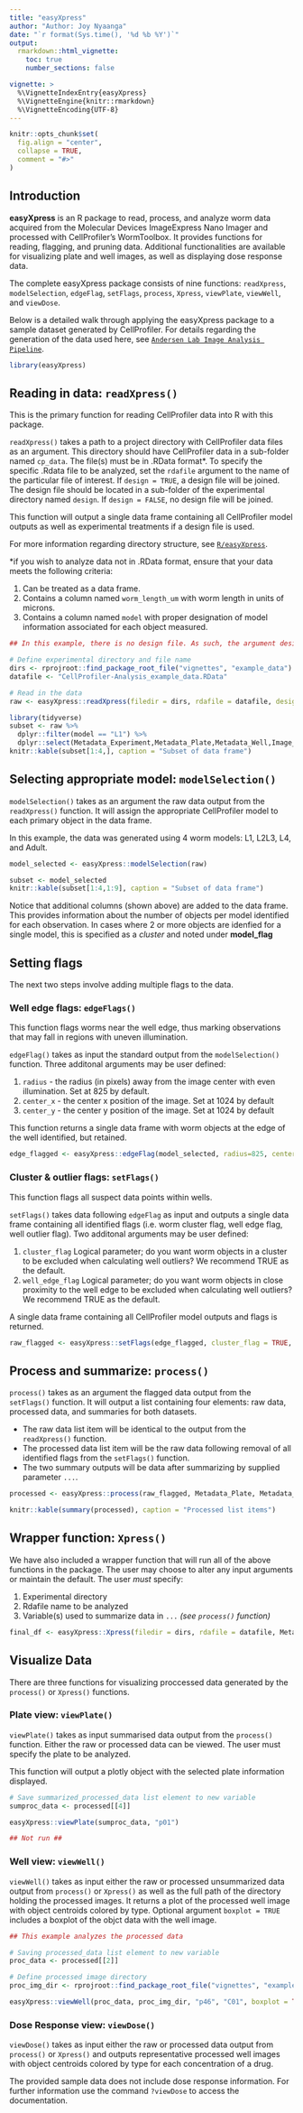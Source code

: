 ```yaml
---
title: "easyXpress"
author: "Author: Joy Nyaanga"
date: "`r format(Sys.time(), '%d %b %Y')`"
output: 
  rmarkdown::html_vignette:
    toc: true
    number_sections: false

vignette: >
  %\VignetteIndexEntry{easyXpress}
  %\VignetteEngine{knitr::rmarkdown}
  %\VignetteEncoding{UTF-8}
---
```


```r
knitr::opts_chunk$set(
  fig.align = "center",
  collapse = TRUE,
  comment = "#>"
)
```


## Introduction

**easyXpress** is an R package to read, process, and analyze worm data acquired from the Molecular Devices ImageExpress Nano Imager
and processed with CellProfiler's WormToolbox. It provides functions for reading, flagging, and pruning data. 
Additional functionalities are available for visualizing plate and well images, as well as displaying dose response data.  

The complete easyXpress package consists of nine functions: `readXpress`, `modelSelection`, `edgeFlag`, `setFlags`, `process`, `Xpress`, `viewPlate`, `viewWell`, and `viewDose`.

Below is a detailed walk through applying the easyXpress package to a sample dataset generated by CellProfiler. 
For details regarding the generation of the data used here, 
see [`Andersen Lab Image Analysis Pipeline`](https://github.com/AndersenLab/CellProfiler).

```r
library(easyXpress)
```

## Reading in data:  `readXpress()`

This is the primary function for reading CellProfiler data into R with this package.  

`readXpress()` takes a path to a project directory with CellProfiler data files as an argument. This directory should have CellProfiler data in a sub-folder named `cp_data`. The file(s) must be in .RData format*. To specify the specific .Rdata file to be analyzed, set the `rdafile` argument to the name of the particular file of interest. If `design = TRUE`, a design file will be joined. The design file should be located in a sub-folder of the experimental directory named `design`. If `design = FALSE`, no design file will be joined. 
  
This function will output a single data frame containing all CellProfiler model outputs as well as experimental treatments if a design file is used.  

For more information regarding directory structure, see [`R/easyXpress`](https://github.com/AndersenLab/easyXpress).  
  
*if you wish to analyze data not in .RData format, ensure that your data meets the following criteria:

1. Can be treated as a data frame.  
1. Contains a column named `worm_length_um` with worm length in units of microns.  
1. Contains a column named `model` with proper designation of model information associated for each object measured.  


```r
## In this example, there is no design file. As such, the argument design = FALSE

# Define experimental directory and file name
dirs <- rprojroot::find_package_root_file("vignettes", "example_data")
datafile <- "CellProfiler-Analysis_example_data.RData"

# Read in the data
raw <- easyXpress::readXpress(filedir = dirs, rdafile = datafile, design = FALSE)
```
```r
library(tidyverse)
subset <- raw %>%
  dplyr::filter(model == "L1") %>%
  dplyr::select(Metadata_Experiment,Metadata_Plate,Metadata_Well,Image_FileName_RawBF,model, worm_length_um) 
knitr::kable(subset[1:4,], caption = "Subset of data frame")
```


## Selecting appropriate model: `modelSelection()`

`modelSelection()` takes as an argument the raw data output from the `readXpress()` function. 
It will assign the appropriate CellProfiler model to each primary object in the data frame.  

In this example, the data was generated using 4 worm models: L1, L2L3, L4, and Adult.  

```r
model_selected <- easyXpress::modelSelection(raw)
```
```r
subset <- model_selected
knitr::kable(subset[1:4,1:9], caption = "Subset of data frame")
```
  
Notice that additional columns (shown above) are added to the data frame. 
This provides information about the number of objects per model identified for each observation. 
In cases where 2 or more objects are idenfied for a single model, this is specified as a *cluster* and noted under **model_flag**


## Setting flags 
The next two steps involve adding multiple flags to the data.  
  
### Well edge flags: `edgeFlags()`
This function flags worms near the well edge, thus marking observations 
that may fall in regions with uneven illumination.  

`edgeFlag()` takes as input the standard output from the `modelSelection()` function. Three additonal arguments may be user defined:  

1. `radius` - the radius (in pixels) away from the image center with even illumination. Set at 825 by default.
1. `center_x` - the center x position of the image. Set at 1024 by default
1. `center_y` - the center y position of the image. Set at 1024 by default

This function returns a single data frame with worm objects at the edge of the well identified, but retained.

```r
edge_flagged <- easyXpress::edgeFlag(model_selected, radius=825, center_x=1024, center_y=1024)
```


### Cluster & outlier flags: `setFlags()`
This function flags all suspect data points within wells.

`setFlags()` takes data following `edgeFlag` as input and outputs a single data frame 
containing all identified flags (i.e. worm cluster flag, well edge flag, well outlier flag). 
Two additonal arguments may be user defined:  

1. `cluster_flag` Logical parameter; do you want worm objects in a cluster to be excluded when calculating well outliers?
We recommend TRUE as the default.
1. `well_edge_flag` Logical parameter; do you want worm objects in close proximity to the well edge to be excluded
when calculating well outliers? We recommend TRUE as the default.  
  
A single data frame containing all CellProfiler model outputs and flags is returned.

```r
raw_flagged <- easyXpress::setFlags(edge_flagged, cluster_flag = TRUE, well_edge_flag = TRUE)
```

## Process and summarize: `process()`
`process()` takes as an argument the flagged data output from the `setFlags()` function. 
It will output a list containing four elements: raw data, processed data, and summaries for both datasets. 

* The raw data list item will be identical to the output from the `readXpress()` function.  
* The processed data list item will be the raw data following removal of all identified flags from the `setFlags()` function.  
* The two summary outputs will be data after summarizing by supplied parameter `...`.  

```r
processed <- easyXpress::process(raw_flagged, Metadata_Plate, Metadata_Well)
```
```r
knitr::kable(summary(processed), caption = "Processed list items")
```
  

## Wrapper function: `Xpress()`
We have also included a wrapper function that will run all of the above functions in the package.
The user may choose to alter any input arguments or maintain the default. 
The user *must* specify:  

1. Experimental directory
1. Rdafile name to be analyzed
1. Variable(s) used to summarize data in `...` *(see `process()` function)*  

```r
final_df <- easyXpress::Xpress(filedir = dirs, rdafile = datafile, Metadata_Plate, Metadata_Well)
```

  
## Visualize Data
There are three functions for visualizing proccessed data generated by the `process()` or `Xpress()` functions.

### Plate view: `viewPlate()`
`viewPlate()` takes as input summarised data output from the `process()` function.
Either the raw or processed data can be viewed. The user must specify the plate to be analyzed.  

This function will output a plotly object with the selected plate information displayed.

```r
# Save summarized_processed_data list element to new variable
sumproc_data <- processed[[4]]

easyXpress::viewPlate(sumproc_data, "p01")

## Not run ##
```

  
### Well view: `viewWell()`
`viewWell()` takes as input either the raw or processed unsummarized data output from `process()` or `Xpress()` 
as well as the full path of the directory holding the processed images. 
It returns a plot of the processed well image with object centroids colored by type. 
Optional argument `boxplot = TRUE` includes a boxplot of the objct data with the well image.

```r
## This example analyzes the processed data

# Saving processed_data list element to new variable
proc_data <- processed[[2]]

# Define processed image directory
proc_img_dir <- rprojroot::find_package_root_file("vignettes", "example_data", "ProcessedImages")

easyXpress::viewWell(proc_data, proc_img_dir, "p46", "C01", boxplot = TRUE) 
```


### Dose Response view: `viewDose()`
`viewDose()` takes as input either the raw or processed data output from `process()` or `Xpress()` 
and outputs representative processed well images with object centroids colored by type for each concentration of a drug.

The provided sample data does not include dose response information.
For further information use the command `?viewDose` to access the documentation.





